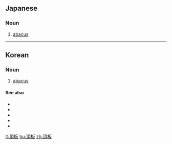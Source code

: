 ==Japanese==
{{ja-kanjitab|ちょう|ばん|yomi=o}}

===Noun===
{{ja-noun|ちょうばん}}

# [[abacus]] {{gloss|uppermost member of the capital of a column}}

----

==Korean==

===Noun===
{{ko-noun|hangeul=정판}}

# [[abacus]]

====See also====
* {{l|ko|數板|tr=[[수판]], supan}}
* {{l|ko|算板|tr=[[산판]], sanpan}}
* {{l|ko|셈板|tr=[[셈판]], sempan}}
* {{l|ko|籌板|tr=[[주판]], jupan}}
* {{l|ko|珠板|tr=[[주판]], jupan}}

[[lt:頂板]]
[[hu:頂板]]
[[zh:頂板]]